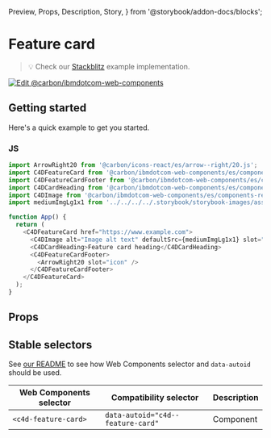   Preview,
  Props,
  Description,
  Story,
} from '@storybook/addon-docs/blocks';

# Feature card

> 💡 Check our
> [Stackblitz](https://stackblitz.com/github/carbon-design-system/carbon-for-ibm-dotcom/tree/main/packages/web-components/examples/stackblitz/components-react/feature-card)
> example implementation.

[![Edit @carbon/ibmdotcom-web-components](https://developer.stackblitz.com/img/open_in_stackblitz.svg)](https://stackblitz.com/github/carbon-design-system/carbon-for-ibm-dotcom/tree/main/packages/web-components/examples/codesandbox/components-react/feature-card)

## Getting started

Here's a quick example to get you started.

### JS

```javascript
import ArrowRight20 from '@carbon/icons-react/es/arrow--right/20.js';
import C4DFeatureCard from '@carbon/ibmdotcom-web-components/es/components-react/feature-card/feature-card';
import C4DFeatureCardFooter from '@carbon/ibmdotcom-web-components/es/components-react/feature-card/feature-card-footer';
import C4DCardHeading from '@carbon/ibmdotcom-web-components/es/components-react/card/card-heading';
import C4DImage from '@carbon/ibmdotcom-web-components/es/components-react/image/image';
import mediumImgLg1x1 from '../../../../.storybook/storybook-images/assets/720/fpo--1x1--720x720--004.jpg';

function App() {
  return (
    <C4DFeatureCard href="https://www.example.com">
      <C4DImage alt="Image alt text" defaultSrc={mediumImgLg1x1} slot="image" />
      <C4DCardHeading>Feature card heading</C4DCardHeading>
      <C4DFeatureCardFooter>
        <ArrowRight20 slot="icon" />
      </C4DFeatureCardFooter>
    </C4DFeatureCard>
  );
}
```

## Props

<Props of={PropTypesRef} />

## Stable selectors

See
[our README](https://github.com/carbon-design-system/carbon-for-ibm-dotcom/tree/main/packages/web-components#stable-selectors-for-analytics-and-integratione2e-testing-in-web-components)
to see how Web Components selector and `data-autoid` should be used.

| Web Components selector | Compatibility selector            | Description |
| ----------------------- | --------------------------------- | ----------- |
| `<c4d-feature-card>`    | `data-autoid="c4d--feature-card"` | Component   |

<Description markdown={contributing} />
